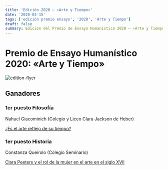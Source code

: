 ```yaml
---
title: 'Edición 2020 — «Arte y Tiempo»'
date: '2020-03-15'
tags: ['edición premio ensayo', '2020', 'Arte y Tiempo']
draft: false
summary: Edición del Premio de Ensayo Humanístico 2020 — «Arte y Tiempo»
---
```


# Premio de Ensayo Humanístico 2020: «Arte y Tiempo»

![edition-flyer](/static/images/essay-awards/2020/flyer.jpg)

## Ganadores

### 1er puesto Filosofía
Nahuel Giacominich (Colegio y Liceo Clara Jackson de Heber)

[¿Es el arte reflejo de su tiempo?](http://reporter.um.edu.uy/es-el-arte-reflejo-de-su-tiempo/)

### 1er puesto Historia
Constanza Queirolo (Colegio Seminario)

[Clara Peeters y el rol de la mujer en el arte en el siglo XVII](http://reporter.um.edu.uy/clara-peeters-y-el-rol-de-la-mujer-en-el-arte-en-el-siglo-xvii/)
